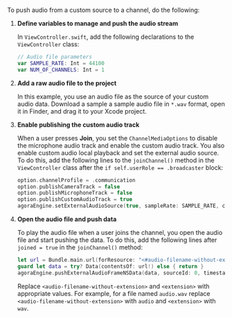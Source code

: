 <PlatformWrapper platform="ios">

To push audio from a custom source to a channel, do the following:

1.  **Define variables to manage and push the audio stream**

    In `ViewController.swift`, add the following declarations to the `ViewController` class:

    ```swift
    // Audio file parameters
    var SAMPLE_RATE: Int = 44100
    var NUM_OF_CHANNELS: Int = 1
    ```

1.  **Add a raw audio file to the project**

    In this example, you use an audio file as the source of your custom audio data. Download a sample a sample audio file in `*.wav` format, open it in Finder, and drag it to your Xcode project.

1.  **Enable publishing the custom audio track**

    When a user presses **Join**, you set the `ChannelMediaOptions` to disable the microphone audio track and enable the custom audio track. You also enable custom audio local playback and set the external audio source. To do this, add the following lines to the `joinChannel()` method in the `ViewController` class after the `if self.userRole == .broadcaster` block:

    ```swift
    option.channelProfile = .communication
    option.publishCameraTrack = false
    option.publishMicrophoneTrack = false
    option.publishCustomAudioTrack = true
    agoraEngine.setExternalAudioSource(true, sampleRate: SAMPLE_RATE, channels: NUM_OF_CHANNELS, sourceNumber: 1, localPlayback: true, publish: true)
    ```

1.  **Open the audio file and push data**

    To play the audio file when a user joins the channel, you open the audio file and start pushing the data. To do this, add the following lines after `joined = true` in the `joinChannel()` method:

    ```swift
    let url = Bundle.main.url(forResource: "<#audio-filename-without-extension#>", withExtension: "<#extension#>")
    guard let data = try? Data(contentsOf: url!) else { return }
    agoraEngine.pushExternalAudioFrameNSData(data, sourceId: 0, timestamp: 0)
    ```

    Replace `<audio-filename-without-extension>` and `<extension>` with appropriate values. For example, for a file named `audio.wav` replace `<audio-filename-without-extension>` with `audio` and `<extension>` with `wav`.

</PlatformWrapper>